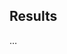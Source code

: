 ## Results

…

<!--
This section describes the results of your analysis. It includes any relevant tables and figures. Wherever possible present figures rather than tables. Describe all figures and tables in words. They do not speak for themselves. But, at the same time, they should also be described well enough in the title, axis labels, and caption that readers can understand the necessary information by looking at the tables/figures alone.

You must discuss both statistical and substantive significance!

As predicted by our theory, we see that [X] has a statistically significant effect on [Y] at the p<0.05 level across all the models that we run.
-->